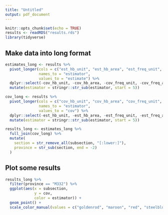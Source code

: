```yaml
---
title: "Untitled"
output: pdf_document
---
```


```r
knitr::opts_chunk$set(echo = TRUE)
results <- readRDS("results.rds")
library(tidyverse)
```

## Make data into long format
```r
estimates_long <- results %>%
  pivot_longer(cols = c("est_hb_unit", "est_hb_area", "est_freq_unit", "est_freq_area", "est_dirmean"),
               names_to = "estimator",
               values_to = "estimate") %>%
  dplyr::select(-cov_hb_unit, -cov_hb_area, -cov_freq_unit, -cov_freq_area, -cov_dirmean) %>%
  mutate(estimator = stringr::str_sub(estimator, start = 5))

cov_long <- results %>%
  pivot_longer(cols = c("cov_hb_unit", "cov_hb_area", "cov_freq_unit", "cov_freq_area", "cov_dirmean"),
               names_to = "estimator",
               values_to = "cov") %>%
  dplyr::select(-est_hb_unit, -est_hb_area, -est_freq_unit, -est_freq_area, -est_dirmean) %>%
  mutate(estimator = stringr::str_sub(estimator, start = 5))

results_long <- estimates_long %>%
  full_join(cov_long) %>%
  mutate(
    section = str_remove_all(subsection, "[:lower:]"),
    province = str_sub(section, end = -2)
  )

```

## Plot some results
```r
results_long %>%
  filter(province == "M332") %>%
  ggplot(aes(x = subsection,
             y = cov,
             color = estimator)) +
  geom_point() +
  scale_color_manual(values = c("goldenrod", "maroon", "red", "steelblue", "navyblue"))
```


